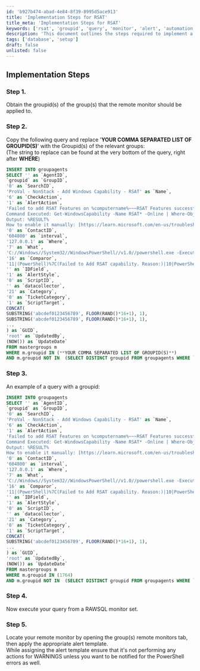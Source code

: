 ```yaml
---
id: 'b927b474-abad-4e84-8f39-8995d5ace913'
title: 'Implementation Steps for RSAT'
title_meta: 'Implementation Steps for RSAT'
keywords: ['rsat', 'groupid', 'query', 'monitor', 'alert', 'automation']
description: 'This document outlines the steps required to implement a remote monitor for Remote Server Administration Tools (RSAT) using SQL queries. It details how to obtain group IDs, modify the SQL query, execute it, and apply the appropriate alert template in ConnectWise Automate.'
tags: ['database', 'setup']
draft: false
unlisted: false
---
```

## Implementation Steps

### Step 1.
Obtain the groupid(s) of the group(s) that the remote monitor should be applied to.

### Step 2.
Copy the following query and replace '**YOUR COMMA SEPARATED LIST OF GROUPID(S)**' with the Groupid(s) of the relevant groups:  
(The string to replace can be found at the very bottom of the query, right after **WHERE**)

```sql
INSERT INTO groupagents 
SELECT '' as `AgentID`,
`groupid` as `GroupID`,
'0' as `SearchID`,
'ProVal - NonStack - Add Windows Capability - RSAT' as `Name`,
'6' as `CheckAction`,
'1' as `AlertAction`,
'Failed to add RSAT Features on %computername%~~~RSAT Features successfully added!!!Failed to add RSAT Features on %computername%~~~Remote Server Administration Tools Features are not enabled on the %ComputerName%. Automate attempted to enable it but failed. Please review manually. 
Command Executed: Get-WindowsCapability -Name RSAT* -Online | Where-Object{$_.State -eq 'NotPresent'} | Add-WindowsCapability -Online
Output: %RESULT%
How to enable it manually: [https://learn.microsoft.com/en-us/troubleshoot/windows-server/system-management-components/remote-server-administration-tools](https://learn.microsoft.com/en-us/troubleshoot/windows-server/system-management-components/remote-server-administration-tools)' as `AlertMessage`,
'0' as `ContactID`,
'604800' as `interval`,
'127.0.0.1' as `Where`,
'7' as `What`,
'C://Windows//System32//WindowsPowerShell//v1.0//powershell.exe -ExecutionPolicy Bypass -Command "if((Get-CimInstance -ClassName Cim_computersystem).partofdomain -and (Get-WindowsCapability -Name RSAT* -Online | Where-Object{$_.State -eq 'NotPresent'})) {try {Get-WindowsCapability -Name RSAT* -Online | Where-Object{$_.State -eq 'NotPresent'} | Add-WindowsCapability -Online -Erroraction Stop} catch { return "Failed to Add RSAT capability. Reason: $($Error[0].Exception.Message)"}}"' as `DataOut`,
'16' as `Comparor`,
'11|(PowerShell)%7C(Failed to Add RSAT capability. Reason:)|10|PowerShell|10|Failed to Add RSAT capability. Reason:' as `DataIn`,
'' as `IDField`,
'1' as `AlertStyle`,
'0' as `ScriptID`,
'' as `datacollector`,
'21' as `Category`,
'0' as `TicketCategory`,
'1' as `ScriptTarget`,
CONCAT(
SUBSTRING('abcdef0123456789', FLOOR(RAND()*16+1), 1),
SUBSTRING('abcdef0123456789', FLOOR(RAND()*16+1), 1),
...
) as `GUID`,
'root' as `UpdatedBy`,
(NOW()) as `UpdateDate`
FROM mastergroups m
WHERE m.groupid IN (**YOUR COMMA SEPARATED LIST OF GROUPID(S)**)
AND m.groupid NOT IN  (SELECT DISTINCT groupid FROM groupagents WHERE `Name` = 'ProVal - NonStack - Add Windows Capability - RSAT')
```

### Step 3.
An example of a query with a groupid:

```sql
INSERT INTO groupagents 
SELECT '' as `AgentID`,
`groupid` as `GroupID`,
'0' as `SearchID`,
'ProVal - NonStack - Add Windows Capability - RSAT' as `Name`,
'6' as `CheckAction`,
'1' as `AlertAction`,
'Failed to add RSAT Features on %computername%~~~RSAT Features successfully added!!!Failed to add RSAT Features on %computername%~~~Remote Server Administration Tools Features are not enabled on the %ComputerName%. Automate attempted to enable it but failed. 
Command Executed: Get-WindowsCapability -Name RSAT* -Online | Where-Object{$_.State -eq 'NotPresent'} | Add-WindowsCapability -Online
Output: %RESULT%
How to enable it manually: [https://learn.microsoft.com/en-us/troubleshoot/windows-server/system-management-components/remote-server-administration-tools](https://learn.microsoft.com/en-us/troubleshoot/windows-server/system-management-components/remote-server-administration-tools)' as `AlertMessage`,
'0' as `ContactID`,
'604800' as `interval`,
'127.0.0.1' as `Where`,
'7' as `What`,
'C://Windows//System32//WindowsPowerShell//v1.0//powershell.exe -ExecutionPolicy Bypass -Command "if((Get-CimInstance -ClassName Cim_computersystem).partofdomain -and (Get-WindowsCapability -Name RSAT* -Online | Where-Object{$_.State -eq 'NotPresent'})) {try {Get-WindowsCapability -Name RSAT* -Online | Where-Object{$_.State -eq 'NotPresent'} | Add-WindowsCapability -Online -Erroraction Stop} catch { return "Failed to Add RSAT capability. Reason: $($Error[0].Exception.Message)"}}"' as `DataOut`,
'16' as `Comparor`,
'11|(PowerShell)%7C(Failed to Add RSAT capability. Reason:)|10|PowerShell|10|Failed to Add RSAT capability. Reason:' as `DataIn`,
'' as `IDField`,
'1' as `AlertStyle`,
'0' as `ScriptID`,
'' as `datacollector`,
'21' as `Category`,
'0' as `TicketCategory`,
'1' as `ScriptTarget`,
CONCAT(
SUBSTRING('abcdef0123456789', FLOOR(RAND()*16+1), 1),
...
) as `GUID`,
'root' as `UpdatedBy`,
(NOW()) as `UpdateDate`
FROM mastergroups m
WHERE m.groupid IN (1764)
AND m.groupid NOT IN  (SELECT DISTINCT groupid FROM groupagents WHERE `Name` = 'ProVal - NonStack - Add Windows Capability - RSAT')
```

### Step 4.
Now execute your query from a RAWSQL monitor set.

### Step 5.
Locate your remote monitor by opening the group(s) remote monitors tab, then apply the appropriate alert template.  
While assigning the alert template ensure that it's not performing any actions for WARNINGS unless you want to be notified for the PowerShell errors as well.












